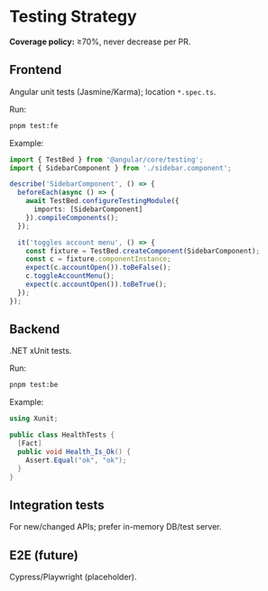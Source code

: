 # Testing Strategy

**Coverage policy:** ≥70%, never decrease per PR.

## Frontend

Angular unit tests (Jasmine/Karma); location `*.spec.ts`.

Run:

```bash
pnpm test:fe
```

Example:

```ts
import { TestBed } from '@angular/core/testing';
import { SidebarComponent } from './sidebar.component';

describe('SidebarComponent', () => {
  beforeEach(async () => {
    await TestBed.configureTestingModule({
      imports: [SidebarComponent]
    }).compileComponents();
  });

  it('toggles account menu', () => {
    const fixture = TestBed.createComponent(SidebarComponent);
    const c = fixture.componentInstance;
    expect(c.accountOpen()).toBeFalse();
    c.toggleAccountMenu();
    expect(c.accountOpen()).toBeTrue();
  });
});
```

## Backend

.NET xUnit tests.

Run:

```bash
pnpm test:be
```

Example:

```csharp
using Xunit;

public class HealthTests {
  [Fact]
  public void Health_Is_Ok() {
    Assert.Equal("ok", "ok");
  }
}
```

## Integration tests

For new/changed APIs; prefer in-memory DB/test server.

## E2E (future)

Cypress/Playwright (placeholder).


